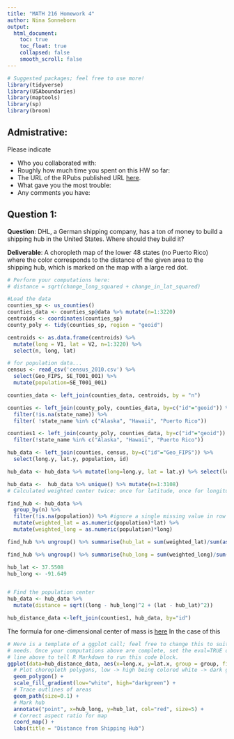 ```yaml
---
title: "MATH 216 Homework 4"
author: Nina Sonneborn
output:
  html_document:
    toc: true
    toc_float: true
    collapsed: false
    smooth_scroll: false
---
```


```r
# Suggested packages; feel free to use more!
library(tidyverse)
library(USAboundaries)
library(maptools)
library(sp)
library(broom)
```



## Admistrative:

Please indicate

* Who you collaborated with:
* Roughly how much time you spent on this HW so far:
* The URL of the RPubs published URL [here](http://rpubs.com/nsonneborn/hw-4).
* What gave you the most trouble:
* Any comments you have:



## Question 1:

**Question**:  DHL, a German shipping company, has a ton of money to build a
shipping hub in the United States. Where should they build it?

**Deliverable**: A choropleth map of the lower 48 states (no Puerto Rico) where
the color corresponds to the distance of the given area to the shipping hub,
which is marked on the map with a large red dot.

```r
# Perform your computations here:
# distance = sqrt(change_long_squared + change_in_lat_squared)

#Load the data
counties_sp <- us_counties()
counties_data <- counties_sp@data %>% mutate(n=1:3220)
centroids <- coordinates(counties_sp)
county_poly <- tidy(counties_sp, region = "geoid")

centroids <- as.data.frame(centroids) %>% 
  mutate(long = V1, lat = V2, n=1:3220) %>% 
  select(n, long, lat)

# for population data...
census <- read_csv('census_2010.csv') %>% 
  select(Geo_FIPS, SE_T001_001) %>% 
  mutate(population=SE_T001_001)

counties_data <- left_join(counties_data, centroids, by = "n")

counties <- left_join(county_poly, counties_data, by=c("id"="geoid")) %>%
  filter(!is.na(state_name)) %>%
  filter( !state_name %in% c("Alaska", "Hawaii", "Puerto Rico"))

counties1 <- left_join(county_poly, counties_data, by=c("id"="geoid")) %>% 
  filter(!state_name %in% c("Alaska", "Hawaii", "Puerto Rico"))

hub_data <- left_join(counties, census, by=c("id"="Geo_FIPS")) %>% 
  select(long.y, lat.y, population, id)

hub_data <- hub_data %>% mutate(long=long.y, lat = lat.y) %>% select(long, lat, population, id)

hub_data <-  hub_data %>% unique() %>% mutate(n=1:3108)
# Calculated weighted center twice: once for latitude, once for longitude.

find_hub <- hub_data %>%
  group_by(n) %>%
  filter(!is.na(population)) %>% #ignore a single missing value in row 2891
  mutate(weighted_lat = as.numeric(population)*lat) %>%
  mutate(weighted_long = as.numeric(population)*long)

find_hub %>% ungroup() %>% summarise(hub_lat = sum(weighted_lat)/sum(as.numeric(population)))

find_hub %>% ungroup() %>% summarise(hub_long = sum(weighted_long)/sum(as.numeric(population)))

hub_lat <- 37.5508
hub_long <- -91.649


# Find the population center
hub_data <- hub_data %>% 
  mutate(distance = sqrt((long - hub_long)^2 + (lat - hub_lat)^2))

hub_distance_data <-left_join(counties1, hub_data, by="id")

```

The formula for one-dimensional center of mass is [here](http://hyperphysics.phy-astr.gsu.edu/hbase/imgmec/cm.gif)
In the case of this 

```r
# Here is a template of a ggplot call; feel free to change this to suit your
# needs. Once your computations above are complete, set the eval=TRUE on the
# line above to tell R Markdown to run this code block.
ggplot(data=hub_distance_data, aes(x=long.x, y=lat.x, group = group, fill=distance)) +
  # Plot choropleth polygons, low -> high being colored white -> dark green
  geom_polygon() +
  scale_fill_gradient(low="white", high="darkgreen") + 
  # Trace outlines of areas
  geom_path(size=0.1) +
  # Mark hub
  annotate("point", x=hub_long, y=hub_lat, col="red", size=5) +
  # Correct aspect ratio for map
  coord_map() +
  labs(title = "Distance from Shipping Hub")
```





